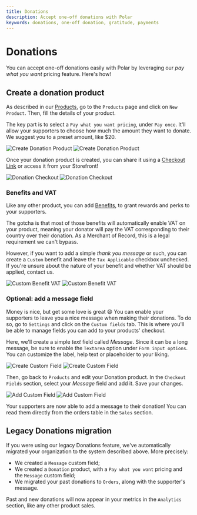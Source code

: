 ```yaml
---
title: Donations
description: Accept one-off donations with Polar
keywords: donations, one-off donation, gratitude, payments
---
```


# Donations

You can accept one-off donations easily with Polar by leveraging our *pay what you want* pricing feature. Here's how!

## Create a donation product

As described in our [Products](/docs/products/create), go to the `Products` page and click on `New Product`. Then, fill the details of your product.

The key part is to select a `Pay what you want pricing`, under `Pay once`. It'll allow your supporters to choose how much the amount they want to donate. We suggest you to a preset amount, like $20.

![Create Donation Product](./create-product.light.png)
![Create Donation Product](./create-product.dark.png)

Once your donation product is created, you can share it using a [Checkout Link](/docs/checkout) or access it from your Storefront!

![Donation Checkout](./donation-checkout.light.png)
![Donation Checkout](./donation-checkout.dark.png)

### Benefits and VAT

Like any other product, you can add [Benefits](/docs/benefits), to grant rewards and perks to your supporters.

The gotcha is that most of those benefits will automatically enable VAT on your product, meaning your donator will pay the VAT corresponding to their country over their donation. As a Merchant of Record, this is a legal requirement we can't bypass.

However, if you want to add a simple *thank you message* or such, you can create a `Custom` benefit and leave the `Tax Applicable` checkbox unchecked. If you're unsure about the nature of your benefit and whether VAT should be applied, contact us.

![Custom Benefit VAT](./custom-benefit-vat.light.png)
![Custom Benefit VAT](./custom-benefit-vat.dark.png)

### Optional: add a message field

Money is nice, but get some love is great 😄 You can enable your supporters to leave you a nice message when making their donations. To do so, go to `Settings` and click on the `Custom fields` tab. This is where you'll be able to manage fields you can add to your products' checkout.

Here, we'll create a simple *text* field called *Message*. Since it can be a long message, be sure to enable the `Textarea` option under `Form input options`. You can customize the label, help text or placeholder to your liking.

![Create Custom Field](./create-custom-field.light.png)
![Create Custom Field](./create-custom-field.dark.png)

Then, go back to `Products` and edit your Donation product. In the `Checkout Fields` section, select your *Message* field and add it. Save your changes.

![Add Custom Field](./add-custom-field.light.png)
![Add Custom Field](./add-custom-field.dark.png)

Your supporters are now able to add a message to their donation! You can read them directly from the orders table in the `Sales` section.

## Legacy Donations migration

If you were using our legacy Donations feature, we've automatically migrated your organization to the system described above. More precisely:

* We created a `Message` custom field;
* We created a `Donation` product, with a `Pay what you want` pricing and the `Message` custom field;
* We migrated your past donations to `Orders`, along with the supporter's message.

Past and new donations will now appear in your metrics in the `Analytics` section, like any other product sales.
